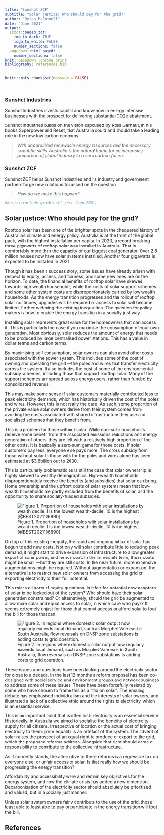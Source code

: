 ```yaml
---
title: "Sunshot ZCF"
subtitle: "Solar justice: Who should pay for the grid?"
author: "Dylan McConnell"
date: "June 2021"
output: 
  sszcf::paged_zcf:
    img_to_dark: TRUE
    logo_to_white: FALSE
    number_sections: false
  pagedown::html_paged:
    number_sections: false
knit: pagedown::chrome_print
bibliography: references.bib
---
```

  
```r
knitr::opts_chunk$set(message = FALSE)
 
  
```


\pagebreak



### Sunshot Industries  

Sunshot Industries  invests capital and know-how in energy intensive businesses  with  the prospect for delivering substantial CO2e abatement.

Sunshot Industries builds on the vision espoused by Ross Garnaut, in his books Superpower and Reset, that Australia could and should take a leading role in the new low carbon economy. 


> *With unparalleled renewable energy resources and the necessary scientific skills, Australia is the natural home for an increasing proportion of global industry in a zero carbon future.*

### Sunshot ZCF  

Sunshot ZCF helps Sunshot Industries and its industry and government partners  forge new solutions focussed on the question 

> *How do we make this happen?*

```r

#knitr::include_graphics("./ssi-logo.PNG")
```



\newpage

## Solar justice: Who should pay for the grid? 
 
Rooftop solar has been one of the brighter spots in the chequered history of Australia’s climate and energy policy. Australia is at the front of the global pack, with the highest installation per capita. In 2020, a record breaking three gigawatts of rooftop solar was installed in Australia. That is comfortably more than the capacity of our biggest coal generator. Over 2.8 million houses now have solar systems installed. Another four gigawatts is expected to be installed in 2021.

Though it has been a success story, some issues have already arisen with respect to equity, access, and fairness, and some new ones are on the horizon. To date, the financial benefits of rooftop solar have skewed towards high wealth households, while the costs of solar support schemes and some other system costs are disproportionately carried by low wealth households. As the energy transition progresses and the rollout of rooftop solar continues, upgrades will be required or access to solar will become limited, further widening the existing inequalities. The question for policy makers is how to enable the energy transition in a socially just way.

Installing solar represents great value for the homeowners that can access it. This is particularly the case if you maximise the consumption of your own generation. Most obviously, solar reduces the amount of energy that needs to be produced by large centralised power stations. This has a value in dollar terms and carbon terms.

By maximising self consumption, solar owners can also avoid other costs associated with the power system. This includes some of the cost of owning and operating the grid —the poles and wires that transfer electricity across the system. It also includes the cost of some of the environmental subsidy schemes, including those that support rooftop solar. Many of the support schemes are spread across energy users, rather than funded by consolidated revenue.

This may make some sense if solar customers materially contributed less to peak electricity demands, which has historically driven the cost of the poles and wires. However, this is not really the case. As such, some proportion of the private value solar owners derive from their system comes from avoiding the costs associated with shared infrastructure they use and socialised schemes that they benefit from.

This is a problem for those without solar. While non-solar households receive some benefit from the associated emissions reductions and energy generation of others, they are left with a relatively high proportion of the other costs. It is basically a zero-sum game for those costs. If solar customers pay less, everyone else pays more. The cross subsidy from those without solar to those with for the poles and wires alone has been estimated at $3.6billion out to 2030.

This is particularly problematic as is still the case that solar ownership is highly skewed to wealthy demographics. High-wealth households disproportionately receive the benefits (and subsidies) that solar can bring. Home ownership and the upfront costs of solar systems mean that low-wealth households are partly excluded from the benefits of solar, and the opportunity to share socially-funded subsidies.

![Figure 1. Proportion of households with solar installations by wealth decile. 1 is the lowest wealth-decile,   10 is the highest [@BEST2021106890]](figs/wealth-decile.png)


On top of this existing inequity, the rapid and ongoing influx of solar has begun to add new costs. Not only will solar contribute little to reducing peak demand, it might start to drive expansion of infrastructure to allow greater export of solar power, and hence cost. In the immediate term, these costs might be small —but they are still costs. In the near future, more expensive augmentations might be required. Without augmentation or expansion, the alternative is to restrict new solar owners from accessing the grid or exporting electricity to their full potential.

   

This raises all sorts of equity questions. Is it fair for potential new adopters of solar to be locked out of the system? Who should have their solar generation constrained? Or alternatively, should the grid be augmented to allow more solar and equal access to solar, in which case who pays? It seems extremely unjust for those that cannot access or afford solar to foot the bill for those that can.


![Figure 2. In regions where domestic solar output now regularly exceeds local demand, such as Morphet Vale east in South Australia,  flow reversals on DNSP zone substations is adding costs to grid operation.](figs/mv_byhourofday_nov.png)

These issues and questions have been kicking around the electricity sector for close to a decade. In the last 12 months a reform proposal has been co-designed with social service and environment groups and network business to address some of these issues. These have been forcefully resisted by some who have chosen to frame this as a “tax on solar”. The ensuing debate has emphasised individualism and the interests of solar owners, and illustrated a lack of a collective ethic around the rights to electricity, which is an essential service.

This is an important point that is often lost: electricity is an essential service. Historically, in Australia we aimed to socialise the benefits of electricity supply for all citizens. Irrespective of location or the actual cost of bringing electricity to them: price equality is an artefact of the system. The advent of solar raises the prospect of an equal right to produce or export to the grid, which the proposed reforms address. Alongside that right should come a responsibility to contribute to the collective infrastructure.

As it currently stands, the alternative to these reforms is a regressive tax on everyone else, or unfair access to solar. Is that really how we should be progressing the energy transition?

Affordability and accessibility were and remain key objectives for the energy system, and now the climate crisis has added a new dimension. Decarbonisation of the electricity sector should absolutely be prioritised and valued, but in a socially just manner.

Unless solar system owners fairly contribute to the use of the grid, those least able to least able to pay or participate in the energy transition will foot the bill.

 
\newpage

## References  

